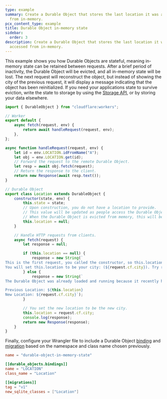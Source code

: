 ```yaml
---
type: example
summary: Create a Durable Object that stores the last location it was accessed
  from in-memory.
pcx_content_type: example
title: Durable Object in-memory state
sidebar:
  order: 3
description: Create a Durable Object that stores the last location it was
  accessed from in-memory.
---
```



This example shows you how Durable Objects are stateful, meaning in-memory state can be retained between requests. After a brief period of inactivity, the Durable Object will be evicted, and all in-memory state will be lost. The next request will reconstruct the object, but instead of showing the city of the previous request, it will display a message indicating that the object has been reinitialized. If you need your applications state to survive eviction, write the state to storage by using the [Storage API](/durable-objects/api/storage-api/), or by storing your data elsewhere.

```js
import { DurableObject } from "cloudflare:workers";

// Worker
export default {
	async fetch(request, env) {
		return await handleRequest(request, env);
	},
};

async function handleRequest(request, env) {
	let id = env.LOCATION.idFromName("A");
	let obj = env.LOCATION.get(id);
	// Forward the request to the remote Durable Object.
	let resp = await obj.fetch(request);
	// Return the response to the client.
	return new Response(await resp.text());
}

// Durable Object
export class Location extends DurableObject {
	constructor(state, env) {
		this.state = state;
		// Upon construction, you do not have a location to provide.
		// This value will be updated as people access the Durable Object.
		// When the Durable Object is evicted from memory, this will be reset.
		this.location = null;
	}

	// Handle HTTP requests from clients.
	async fetch(request) {
		let response = null;

		if (this.location == null) {
			response = new String(`
This is the first request, you called the constructor, so this.location was null.
You will set this.location to be your city: (${request.cf.city}). Try reloading the page.`);
		} else {
			response = new String(`
The Durable Object was already loaded and running because it recently handled a request.

Previous Location: ${this.location}
New Location: ${request.cf.city}`);
		}

		// You set the new location to be the new city.
		this.location = request.cf.city;
		console.log(response);
		return new Response(response);
	}
}
```

Finally, configure your Wrangler file to include a Durable Object [binding](/durable-objects/get-started/#4-configure-durable-object-bindings) and [migration](/durable-objects/reference/durable-objects-migrations/) based on the namespace and class name chosen previously.

<WranglerConfig>

```toml title="wrangler.toml"
name = "durable-object-in-memory-state"

[[durable_objects.bindings]]
name = "LOCATION"
class_name = "Location"

[[migrations]]
tag = "v1"
new_sqlite_classes = ["Location"]
```

</WranglerConfig>
